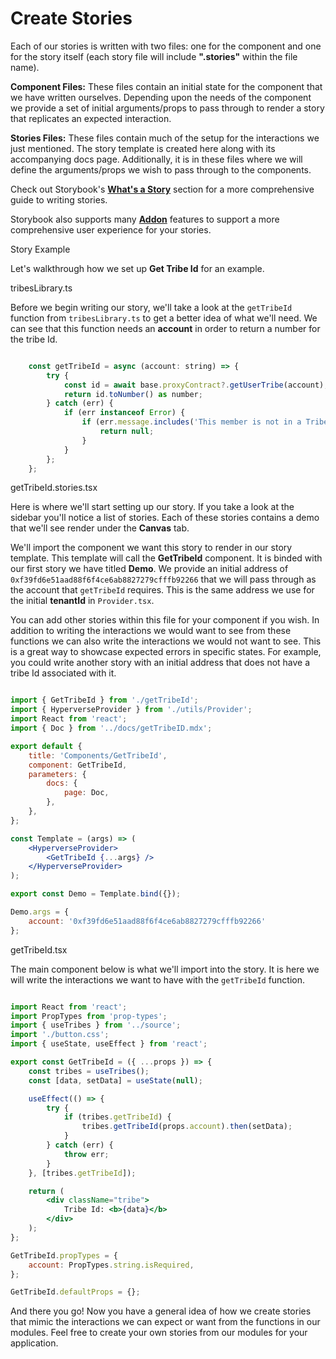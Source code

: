 
<Meta title="Get Started/Stories"/>

<style>{`
  .subheading {
    --mediumdark: '#999999';
    font-weight: 900;
    font-size: 15px;
    color: #999;
    letter-spacing: 3px;
    line-height: 24px;
    text-transform: uppercase;
    margin-bottom: 2px;
    margin-top: 30px;
  }

    .smallerheading {
    --black: '#000000';
    font-weight: 800;
    font-size: 15px;
    color: #000000;
    letter-spacing: 1px;
    line-height: 24px;
    margin-bottom: 2px;
    margin-top: 30px;
  }

  .link-list {
    display: grid;
    grid-template-columns: 1fr;
    grid-template-rows: 1fr 1fr;
    row-gap: 10px;
  }

  @media (min-width: 620px) {
    .link-list {
      row-gap: 20px;
      column-gap: 20px;
      grid-template-columns: 1fr 1fr;
    }
  }

  @media all and (-ms-high-contrast:none) {
  .link-list {
      display: -ms-grid;
      -ms-grid-columns: 1fr 1fr;
      -ms-grid-rows: 1fr 1fr;
    }
  }

  .link-item {
    display: block;
    padding: 20px 30px 20px 15px;
    border: 1px solid #00000010;
    border-radius: 5px;
    transition: background 150ms ease-out, border 150ms ease-out, transform 150ms ease-out;
    color: #333333;
    display: flex;
    align-items: flex-start;
  }

  .link-item:hover {
    border-color: #1EA7FD50;
    transform: translate3d(0, -3px, 0);
    box-shadow: rgba(0, 0, 0, 0.08) 0 3px 10px 0;
  }

  .link-item:active {
    border-color: #1EA7FD;
    transform: translate3d(0, 0, 0);
  }

  .link-item strong {
    font-weight: 700;
    display: block;
    margin-bottom: 2px;
  }
  
  .link-item img {
    height: 40px;
    width: 40px;
    margin-right: 15px;
    flex: none;
  }

  .link-item span {
    font-size: 14px;
    line-height: 20px;
  }

  .tip {
    display: inline-block;
    border-radius: 1em;
    font-size: 11px;
    line-height: 12px;
    font-weight: 700;
    background: #E7FDD8;
    color: #66BF3C;
    padding: 4px 12px;
    margin-right: 10px;
    vertical-align: top;
  }

  .tip-wrapper {
    font-size: 13px;
    line-height: 20px;
    margin-top: 40px;
    margin-bottom: 40px;
  }

  .tip-wrapper code {
    font-size: 12px;
    display: inline-block;
  }

  
`}</style>

# Create Stories

Each of our stories is written with two files: one for the component and one for the story itself 
(each story file will include **".stories"** within the file name).

**Component Files:** These files contain an initial state for the component that we have written ourselves.
Depending upon the needs of the component we provide a set of initial arguments/props to pass through
to render a story that replicates an expected interaction.

**Stories Files:** These files contain much of the setup for the interactions we just mentioned. The story template
is created here along with its accompanying docs page. Additionally, it is in these files where 
we will define the arguments/props we wish to pass through to the components.

Check out Storybook's [**What's a Story**](https://storybook.js.org/docs/react/get-started/whats-a-story) section for a more
comprehensive guide to writing stories.

Storybook also supports many [**Addon**](https://storybook.js.org/docs/react/essentials/introduction) features to support a more comprehensive user experience for your stories.

<div className="subheading">Story Example</div>

Let's walkthrough how we set up **Get Tribe Id** for an example.

<div className="smallerheading">tribesLibrary.ts</div>

Before we begin writing our story, we'll take a look at the `getTribeId` function from `tribesLibrary.ts` to
get a better idea of what we'll need. We can see that this function needs an **account** in order to return a number for the tribe Id.

```jsx

	const getTribeId = async (account: string) => {
		try {
			const id = await base.proxyContract?.getUserTribe(account);
			return id.toNumber() as number;
		} catch (err) {
			if (err instanceof Error) {
				if (err.message.includes('This member is not in a Tribe!')) {
					return null;
				}
			}
		};
	};

```

<div className="smallerheading">getTribeId.stories.tsx</div>

Here is where we'll start setting up our story. If you take a look at the sidebar
you'll notice a list of stories. Each of these stories contains a demo that we'll see
render under the **Canvas** tab.

We'll import the component we want this story to render in our story template. This template
will call the **GetTribeId** component. It is binded with our first story we have titled **Demo**.
We provide an initial address of `0xf39fd6e51aad88f6f4ce6ab8827279cfffb92266` that we will pass
through as the account that `getTribeId` requires. This is the same address we use for the initial
**tenantId** in `Provider.tsx`.

You can add other stories within this file for your component if you wish. In addition to writing
the interactions we would want to see from these functions we can also write the interactions we would
not want to see. This is a great way to showcase expected errors in specific states. For example, you could
write another story with an initial address that does not have a tribe Id associated with it.

```jsx

import { GetTribeId } from './getTribeId';
import { HyperverseProvider } from './utils/Provider';
import React from 'react';
import { Doc } from '../docs/getTribeID.mdx';

export default {
	title: 'Components/GetTribeId',
	component: GetTribeId,
	parameters: {
		docs: {
			page: Doc,
		},
	},
};

const Template = (args) => (
	<HyperverseProvider>
		<GetTribeId {...args} />
	</HyperverseProvider>
);

export const Demo = Template.bind({});

Demo.args = {
	account: '0xf39fd6e51aad88f6f4ce6ab8827279cfffb92266'
};

```

<div className="smallerheading">getTribeId.tsx</div>

The main component below is what we'll import into the story. It is here we will write the
interactions we want to have with the `getTribeId` function.

```jsx

import React from 'react';
import PropTypes from 'prop-types';
import { useTribes } from '../source';
import './button.css';
import { useState, useEffect } from 'react';

export const GetTribeId = ({ ...props }) => {
	const tribes = useTribes();
	const [data, setData] = useState(null);

	useEffect(() => {
		try {
			if (tribes.getTribeId) {
				tribes.getTribeId(props.account).then(setData);
			}
		} catch (err) {
			throw err;
		}
	}, [tribes.getTribeId]);

	return (
		<div className="tribe">
			Tribe Id: <b>{data}</b>
		</div>
	);
};

GetTribeId.propTypes = {
	account: PropTypes.string.isRequired,
};

GetTribeId.defaultProps = {};

```

And there you go! Now you have a general idea of how we create stories that mimic the interactions 
we can expect or want from the functions in our modules. Feel free to create your own stories from our
modules for your application.